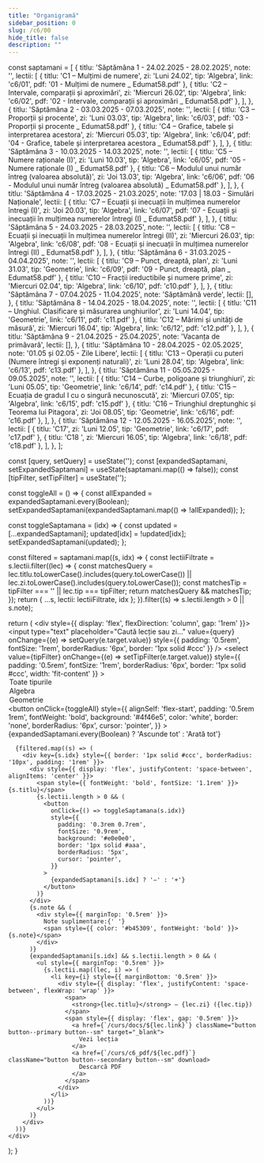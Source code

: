 ```yaml
---
title: "Organigramă"
sidebar_position: 0
slug: /c6/00
hide_title: false
description: ""
---
```



  const saptamani = [
    {
      titlu: 'Săptămâna 1 - 24.02.2025 - 28.02.2025',
      note: '',
      lectii: [
        { titlu: 'C1 – Mulțimi de numere', zi: 'Luni 24.02', tip: 'Algebra', link: 'c6/01', pdf: '01 - Mulțimi de numere _ Edumat58.pdf' },
        { titlu: 'C2 – Intervale, comparații și aproximări', zi: 'Miercuri 26.02', tip: 'Algebra', link: 'c6/02', pdf: '02 - Intervale, comparații și aproximări _ Edumat58.pdf' },
      ],
    },
    {
      titlu: 'Săptămâna 2 - 03.03.2025 - 07.03.2025',
      note: '',
      lectii: [
        { titlu: 'C3 – Proporții și procente', zi: 'Luni 03.03', tip: 'Algebra', link: 'c6/03', pdf: '03 - Proporții și procente _ Edumat58.pdf' },
        { titlu: 'C4 – Grafice, tabele și interpretarea acestora', zi: 'Miercuri 05.03', tip: 'Algebra', link: 'c6/04', pdf: '04 - Grafice, tabele și interpretarea acestora _ Edumat58.pdf' },
      ],
    },
    {
      titlu: 'Săptămâna 3 - 10.03.2025 - 14.03.2025',
      note: '',
      lectii: [
        { titlu: 'C5 – Numere raționale (I)', zi: 'Luni 10.03', tip: 'Algebra', link: 'c6/05', pdf: '05 - Numere raționale (I) _ Edumat58.pdf' },
        { titlu: 'C6 – Modulul unui număr întreg (valoarea absolută)', zi: 'Joi 13.03', tip: 'Algebra', link: 'c6/06', pdf: '06 - Modulul unui număr întreg (valoarea absolută) _ Edumat58.pdf' },
      ],
    },
    {
      titlu: 'Săptămâna 4 - 17.03.2025 - 21.03.2025',
      note: '17.03 | 18.03 - Simulări Naționale',
      lectii: [
        { titlu: 'C7 – Ecuații și inecuații în mulțimea numerelor întregi (I)', zi: 'Joi 20.03', tip: 'Algebra', link: 'c6/07', pdf: '07 - Ecuații și inecuații în mulțimea numerelor întregi (I) _ Edumat58.pdf' },
      ],
    },
    {
      titlu: 'Săptămâna 5 - 24.03.2025 - 28.03.2025',
      note: '',
      lectii: [
        { titlu: 'C8 – Ecuații și inecuații în mulțimea numerelor întregi (II)', zi: 'Miercuri 26.03', tip: 'Algebra', link: 'c6/08', pdf: '08 - Ecuații și inecuații în mulțimea numerelor întregi (II) _ Edumat58.pdf' },
      ],
    },
    {
      titlu: 'Săptămâna 6 - 31.03.2025 - 04.04.2025',
      note: '',
      lectii: [
        { titlu: 'C9 – Punct, dreaptă, plan', zi: 'Luni 31.03', tip: 'Geometrie', link: 'c6/09', pdf: '09 - Punct, dreaptă, plan _ Edumat58.pdf' },
        { titlu: 'C10 – Fracții ireductibile și numere prime', zi: 'Miercuri 02.04', tip: 'Algebra', link: 'c6/10', pdf: 'c10.pdf' },
      ],
    },
    {
      titlu: 'Săptămâna 7 - 07.04.2025 - 11.04.2025',
      note: 'Săptămână verde',
      lectii: [],
    },
    {
      titlu: 'Săptămâna 8 - 14.04.2025 - 18.04.2025',
      note: '',
      lectii: [
        { titlu: 'C11 – Unghiul. Clasificare și măsurarea unghiurilor', zi: 'Luni 14.04', tip: 'Geometrie', link: 'c6/11', pdf: 'c11.pdf' },
        { titlu: 'C12 – Mărimi și unități de măsură', zi: 'Miercuri 16.04', tip: 'Algebra', link: 'c6/12', pdf: 'c12.pdf' },
      ],
    },
    {
        titlu: 'Săptămâna 9 - 21.04.2025 - 25.04.2025',
        note: 'Vacanța de primăvară',
        lectii: [],
    },
    {
      titlu: 'Săptămâna 10 - 28.04.2025 - 02.05.2025',
      note: '01.05 și 02.05 - Zile Libere',
      lectii: [
        { titlu: 'C13 – Operații cu puteri (Numere întregi și exponenți naturali)', zi: 'Luni 28.04', tip: 'Algebra', link: 'c6/13', pdf: 'c13.pdf' },
      ],
    },
    {
      titlu: 'Săptămâna 11 - 05.05.2025 - 09.05.2025',
      note: '',
      lectii: [
        { titlu: 'C14 – Curbe, poligoane și triunghiuri', zi: 'Luni 05.05', tip: 'Geometrie', link: 'c6/14', pdf: 'c14.pdf' },
        { titlu: 'C15 – Ecuația de gradul I cu o singură necunoscută', zi: 'Miercuri 07.05', tip: 'Algebra', link: 'c6/15', pdf: 'c15.pdf' },
        { titlu: 'C16 – Triunghiul dreptunghic și Teorema lui Pitagora', zi: 'Joi 08.05', tip: 'Geometrie', link: 'c6/16', pdf: 'c16.pdf' },
      ],
    },
    {
      titlu: 'Săptămâna 12 - 12.05.2025 - 16.05.2025',
      note: '',
      lectii: [
        { titlu: 'C17', zi: 'Luni 12.05', tip: 'Geometrie', link: 'c6/17', pdf: 'c17.pdf' },
        { titlu: 'C18 ', zi: 'Miercuri 16.05', tip: 'Algebra', link: 'c6/18', pdf: 'c18.pdf' },
      ],
    },
  ];

  const [query, setQuery] = useState('');
  const [expandedSaptamani, setExpandedSaptamani] = useState(saptamani.map(() => false));
  const [tipFilter, setTipFilter] = useState('');

  const toggleAll = () => {
    const allExpanded = expandedSaptamani.every(Boolean);
    setExpandedSaptamani(expandedSaptamani.map(() => !allExpanded));
  };

  const toggleSaptamana = (idx) => {
    const updated = [...expandedSaptamani];
    updated[idx] = !updated[idx];
    setExpandedSaptamani(updated);
  };

  const filtered = saptamani.map((s, idx) => {
    const lectiiFiltrate = s.lectii.filter((lec) => {
      const matchesQuery =
        lec.titlu.toLowerCase().includes(query.toLowerCase()) ||
        lec.zi.toLowerCase().includes(query.toLowerCase());
      const matchesTip = tipFilter === '' || lec.tip === tipFilter;
      return matchesQuery && matchesTip;
    });
    return { ...s, lectii: lectiiFiltrate, idx };
  }).filter((s) => s.lectii.length > 0 || s.note);

  return (
    <div style={{ display: 'flex', flexDirection: 'column', gap: '1rem' }}>
      <input
        type="text"
        placeholder="Caută lecție sau zi..."
        value={query}
        onChange={(e) => setQuery(e.target.value)}
        style={{ padding: '0.5rem', fontSize: '1rem', borderRadius: '6px', border: '1px solid #ccc' }}
      />
      <select
        value={tipFilter}
        onChange={(e) => setTipFilter(e.target.value)}
        style={{ padding: '0.5rem', fontSize: '1rem', borderRadius: '6px', border: '1px solid #ccc', width: 'fit-content' }}
      >
        <option value="">Toate tipurile</option>
        <option value="Algebra">Algebra</option>
        <option value="Geometrie">Geometrie</option>
      </select>
      <button
        onClick={toggleAll}
        style={{
          alignSelf: 'flex-start',
          padding: '0.5rem 1rem',
          fontWeight: 'bold',
          background: '#4f46e5',
          color: 'white',
          border: 'none',
          borderRadius: '6px',
          cursor: 'pointer',
        }}
      >
        {expandedSaptamani.every(Boolean) ? 'Ascunde tot' : 'Arată tot'}
      </button>

      {filtered.map((s) => (
        <div key={s.idx} style={{ border: '1px solid #ccc', borderRadius: '10px', padding: '1rem' }}>
          <div style={{ display: 'flex', justifyContent: 'space-between', alignItems: 'center' }}>
            <span style={{ fontWeight: 'bold', fontSize: '1.1rem' }}>{s.titlu}</span>
            {s.lectii.length > 0 && (
              <button
                onClick={() => toggleSaptamana(s.idx)}
                style={{
                  padding: '0.3rem 0.7rem',
                  fontSize: '0.9rem',
                  background: '#e0e0e0',
                  border: '1px solid #aaa',
                  borderRadius: '5px',
                  cursor: 'pointer',
                }}
              >
                {expandedSaptamani[s.idx] ? '−' : '+'}
              </button>
            )}
          </div>
          {s.note && (
            <div style={{ marginTop: '0.5rem' }}>
              Note suplimentare:{' '}
              <span style={{ color: '#b45309', fontWeight: 'bold' }}>{s.note}</span>
            </div>
          )}
          {expandedSaptamani[s.idx] && s.lectii.length > 0 && (
            <ul style={{ marginTop: '0.5rem' }}>
              {s.lectii.map((lec, i) => (
                <li key={i} style={{ marginBottom: '0.5rem' }}>
                  <div style={{ display: 'flex', justifyContent: 'space-between', flexWrap: 'wrap' }}>
                    <span>
                      <strong>{lec.titlu}</strong> – {lec.zi} ({lec.tip})
                    </span>
                    <span style={{ display: 'flex', gap: '0.5rem' }}>
                      <a href={`/curs/docs/${lec.link}`} className="button button--primary button--sm" target="_blank">
                        Vezi lecția
                      </a>
                      <a href={`/curs/c6_pdf/${lec.pdf}`} className="button button--secondary button--sm" download>
                        Descarcă PDF
                      </a>
                    </span>
                  </div>
                </li>
              ))}
            </ul>
          )}
        </div>
      ))}
    </div>
  );
}
